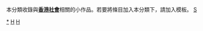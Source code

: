 {{Catnav|頁面分類|社会|人类社会|亞洲社會|香港社會}}
{{Catnav|頁面分類|社会|人类社会|中國社會|香港社會}}
{{Catnav|頁面分類|人类社会|社会小作品}}
{{Catnav|頁面分類|人类社会|各地社會|亞洲社會|香港社會}}
{{Catnav|頁面分類|人类社会|各地社會|中國社會|香港社會}}
{{Catnav|頁面分類|人类社会|亞洲社會|香港社會}}
{{Catnav|頁面分類|人类社会|亞洲社會|中國社會|香港社會}}
{{Catnav|頁面分類|人类社会|中國社會|香港社會}}
{{hiddencat}}
本分類收錄與'''[[香港|香港]][[社會|社會]]'''相關的小作品。若要將條目加入本分類下，請加入'''{{tl|HK-soc-stub}}'''模板。
[[category:香港小作品|S]]
[[Category:香港社會|*]]
[[Category:社会小作品|H]]
[[Category:小作品类别|H]]